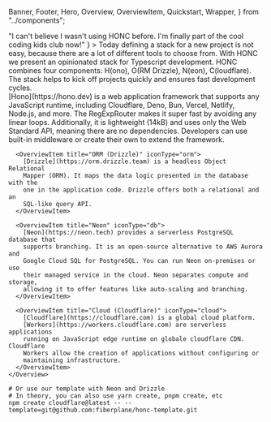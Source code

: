   Banner,
  Footer,
  Hero,
  Overview,
  OverviewItem,
  Quickstart,
  Wrapper,
} from "../components";

<Wrapper>
  <Hero
    title="Honc Honc"
    citation={
      <>
        "I can't believe I wasn't using <abbr>HONC</abbr> before. I'm finally
        part of the cool coding kids club now!"
      </>
    }
  >
    Today defining a stack for a new project is not easy, because there are a
    lot of different tools to choose from. With <abbr>HONC</abbr> we present an
    opinionated stack for Typescript development. <abbr>HONC</abbr> combines
    four components: H(ono), O(RM Drizzle), N(eon), C(loudflare). The stack
    helps to kick off projects quickly and ensures fast development cycles.
  </Hero>
</Wrapper>

<main>
  <Wrapper>
    <Overview title="Overview">
      <OverviewItem title="Hono" iconType="hono">
        [Hono](https://hono.dev) is a web application framework that supports
        any JavaScript runtime, including Cloudflare, Deno, Bun, Vercel,
        Netlify, Node.js, and more. The RegExpRouter makes it super fast by
        avoiding any linear loops. Additionally, it is lightweight (14kB) and
        uses only the Web Standard API, meaning there are no dependencies.
        Developers can use built-in middleware or create their own to extend the
        framework.
      </OverviewItem>

      <OverviewItem title="ORM (Drizzle)" iconType="orm">
        [Drizzle](https://orm.drizzle.team) is a headless Object Relational
        Mapper (ORM). It maps the data logic presented in the database with the
        one in the application code. Drizzle offers both a relational and an
        SQL-like query API.
      </OverviewItem>

      <OverviewItem title="Neon" iconType="db">
        [Neon](https://neon.tech) provides a serverless PostgreSQL database that
        supports branching. It is an open-source alternative to AWS Aurora and
        Google Cloud SQL for PostgreSQL. You can run Neon on-premises or use
        their managed service in the cloud. Neon separates compute and storage,
        allowing it to offer features like auto-scaling and branching.
      </OverviewItem>

      <OverviewItem title="Cloud (Cloudflare)" iconType="cloud">
        [Cloudflare](https://cloudflare.com) is a global cloud platform.
        [Workers](https://workers.cloudflare.com) are serverless applications
        running on JavaScript edge runtime on globale cloudflare CDN. Cloudflare
        Workers allow the creation of applications without configuring or
        maintaining infrastructure. 
      </OverviewItem>
    </Overview>

  </Wrapper>
</main>

<Wrapper>
  <Quickstart title="Quickstart">

```shell
# Or use our template with Neon and Drizzle
# In theory, you can also use yarn create, pnpm create, etc
npm create cloudflare@latest -- --template=git@github.com:fiberplane/honc-template.git
```

  </Quickstart>
</Wrapper>

<Footer />
